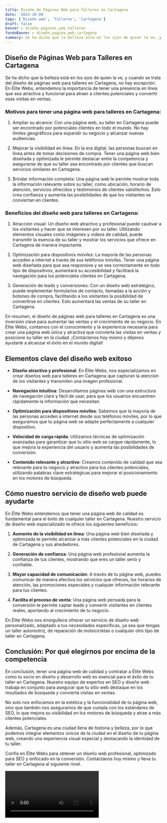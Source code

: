 ```yaml
---
title: Diseño de Páginas Web para Talleres en Cartagena
date: '2023-10-04'
tags: ['Diseño web', 'Talleres', 'Cartagena']
draft: false
banner : diseño_paginas_web_talleres
fondoBanner : diseño_pagina_web_cartagena
summary: Se ha dicho que la belleza está en los ojos de quien la ve, y cuando se trata del diseño de páginas web para talleres en Cartagena, no hay excepción. En Élite Webs, entendemos la importancia de tener una presencia en línea que sea atractiva y funcional para atraer a clientes potenciales y convertir esas visitas en ventas.
---
```


## Diseño de Páginas Web para Talleres en Cartagena

Se ha dicho que la belleza está en los ojos de quien la ve, y cuando se trata del diseño de páginas web para talleres en Cartagena, no hay excepción. En Élite Webs, entendemos la importancia de tener una presencia en línea que sea atractiva y funcional para atraer a clientes potenciales y convertir esas visitas en ventas.

### Motivos para tener una página web para talleres en Cartagena:

1. Ampliar su alcance: Con una página web, su taller en Cartagena puede ser encontrado por potenciales clientes en todo el mundo. No hay límites geográficos para expandir su negocio y alcanzar nuevas audiencias.

2. Mejorar la visibilidad en línea: En la era digital, las personas buscan en línea antes de tomar decisiones de compra. Tener una página web bien diseñada y optimizada le permite destacar entre la competencia y asegurarse de que su taller sea encontrado por clientes que buscan servicios similares en Cartagena.

3. Brindar información completa: Una página web le permite mostrar toda la información relevante sobre su taller, como ubicación, horario de atención, servicios ofrecidos y testimonios de clientes satisfechos. Esto crea confianza y aumenta las posibilidades de que los visitantes se conviertan en clientes.

### Beneficios del diseño web para talleres en Cartagena:

1. Atracción visual: Un diseño web atractivo y profesional puede cautivar a los visitantes y hacer que se interesen por su taller. Utilizando elementos visuales como imágenes y videos de calidad, puede transmitir la esencia de su taller y mostrar los servicios que ofrece en Cartagena de manera impactante.

2. Optimización para dispositivos móviles: La mayoría de las personas acceden a internet a través de sus teléfonos móviles. Tener una página web diseñada para que sea responsive y se vea correctamente en todo tipo de dispositivos, aumentará su accesibilidad y facilitará la navegación para los potenciales clientes en Cartagena.

3. Generación de leads y conversiones: Con un diseño web estratégico, puede implementar formularios de contacto, llamadas a la acción y botones de compra, facilitando a los visitantes la posibilidad de convertirse en clientes. Esto aumentará las ventas de su taller en Cartagena.

En resumen, el diseño de páginas web para talleres en Cartagena es una inversión clave para aumentar las ventas y el crecimiento de su negocio. En Élite Webs, contamos con el conocimiento y la experiencia necesaria para crear una página web única y atractiva que convierta las visitas en ventas y posicione su taller en la ciudad. ¡Contáctenos hoy mismo y déjenos ayudarle a alcanzar el éxito en el mundo digital!

<GifSeo />

<Cta />

## Elementos clave del diseño web exitoso

- **Diseño atractivo y profesional**: En Élite Webs, nos especializamos en crear diseños web para talleres en Cartagena que capturan la atención de los visitantes y transmiten una imagen profesional.

- **Navegación intuitiva**: Desarrollamos páginas web con una estructura de navegación clara y fácil de usar, para que los usuarios encuentren rápidamente la información que necesitan.

- **Optimización para dispositivos móviles**: Sabemos que la mayoría de las personas acceden a internet desde sus teléfonos móviles, por lo que aseguramos que tu página web se adapte perfectamente a cualquier dispositivo.

- **Velocidad de carga rápida**: Utilizamos técnicas de optimización avanzadas para garantizar que tu sitio web se cargue rápidamente, lo que mejora la experiencia del usuario y aumenta las posibilidades de conversión.

- **Contenido relevante y atractivo**: Creamos contenido de calidad que sea relevante para tu negocio y atractivo para tus clientes potenciales, utilizando palabras clave estratégicas para mejorar el posicionamiento en los motores de búsqueda.

## Cómo nuestro servicio de diseño web puede ayudarte

En Élite Webs entendemos que tener una página web de calidad es fundamental para el éxito de cualquier taller en Cartagena. Nuestro servicio de diseño web especializado te ofrece los siguientes beneficios:

1. **Aumento de la visibilidad en línea**: Una página web bien diseñada y optimizada te permite alcanzar a más clientes potenciales en la ciudad de Cartagena y sus alrededores.

2. **Generación de confianza**: Una página web profesional aumenta la confianza de tus clientes, mostrando que eres un taller serio y confiable.

3. **Mayor capacidad de comunicación**: A través de tu página web, puedes comunicar de manera efectiva los servicios que ofreces, los horarios de atención, las promociones especiales y cualquier información relevante para tus clientes.

4. **Facilita el proceso de venta**: Una página web pensada para la conversión te permite captar leads y convertir visitantes en clientes reales, aportando al crecimiento de tu negocio.

En Élite Webs nos enorgullece ofrecer un servicio de diseño web personalizado, adaptado a tus necesidades específicas, ya sea que tengas un taller automotriz, de reparación de motocicletas o cualquier otro tipo de taller en Cartagena.

## Conclusión: Por qué elegirnos por encima de la competencia

En conclusión, tener una página web de calidad y contratar a Élite Webs como tu socio en diseño y desarrollo web es esencial para el éxito de tu taller en Cartagena. Nuestro equipo de expertos en SEO y diseño web trabaja en conjunto para asegurar que tu sitio web destaque en los resultados de búsqueda y convierta visitas en ventas.

No solo nos enfocamos en la estética y la funcionalidad de tu página web, sino que también nos aseguramos de que cumpla con los estándares de SEO, lo que mejora su visibilidad en los motores de búsqueda y atrae a más clientes potenciales.

Además, Cartagena es una ciudad llena de historia y belleza, por lo que podemos integrar elementos únicos de la ciudad en el diseño de tu página web, creando una experiencia visual especial y destacando la identidad de tu taller.

Confía en Élite Webs para obtener un diseño web profesional, optimizado para SEO y enfocado en la conversión. Contáctanos hoy mismo y lleva tu taller en Cartagena al siguiente nivel.

<Video />

<CtaBot job='Talleres' city='Cartagena'/>

<Gmaps query='Cartagena+españa+maps' />